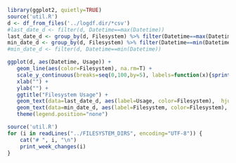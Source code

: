  ```r
library(ggplot2, quietly=TRUE)
source('util.R')
d <- df_from_files('../logdf.dir/*csv')
#last_date_d <- filter(d, Datetime==max(Datetime))
last_date_d <- group_by(d, Filesystem) %>% filter(Datetime==max(Datetime)) %>% ungroup()
min_date_d <- group_by(d, Filesystem) %>% filter(Datetime==min(Datetime)) %>% ungroup()
#min_date_d <- filter(d, Datetime==min(Datetime))

ggplot(d, aes(Datetime, Usage)) + 
    geom_line(aes(color=Filesystem), na.rm=T) +
    scale_y_continuous(breaks=seq(0,100,by=5), labels=function(x){sprintf("%s%%",x)}) + 
    xlab("") +
    ylab("") +
    ggtitle("Filesystem Usage") +
    geom_text(data=last_date_d, aes(label=Usage, color=Filesystem),  hjust = 0.9, vjust = -0.3, na.rm=T) +
    geom_text(data=min_date_d, aes(label=Filesystem, color=Filesystem),  hjust = 0.0, vjust = -0.3) +
    theme(legend.position="none")
```

```r
source('util.R')
for (i in readLines("../FILESYSTEM_DIRS", encoding="UTF-8")) {
    cat("# ", i, "\n")
    print_week_changes(i)
}
```
